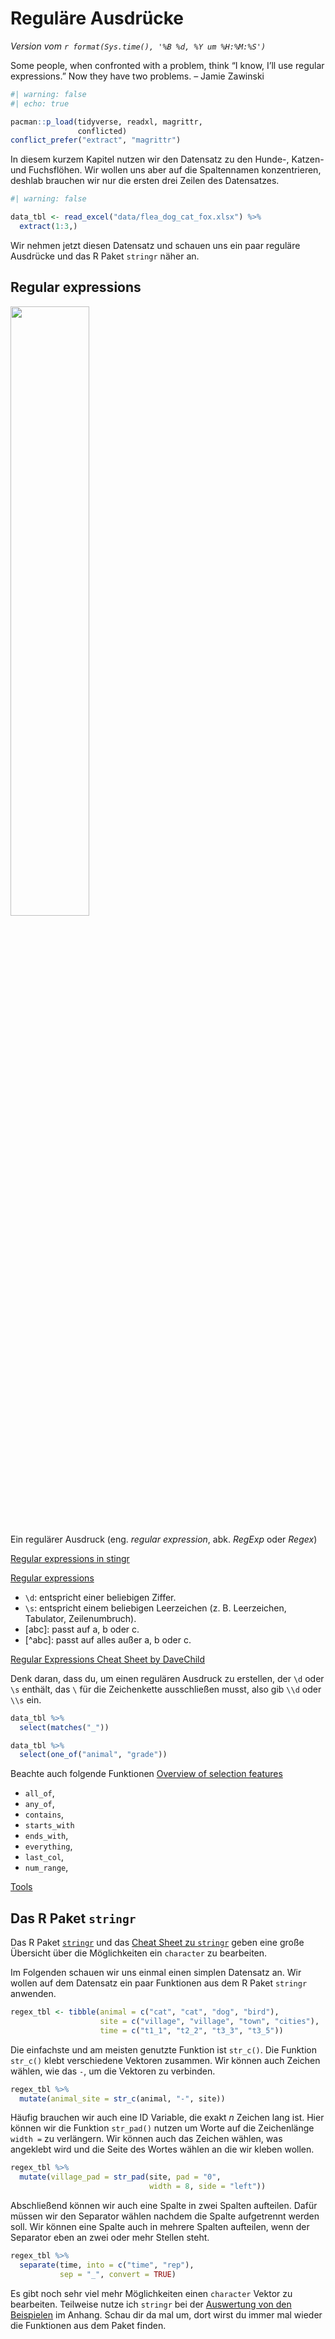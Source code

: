 # Reguläre Ausdrücke {#sec-regular-expr}

*Version vom `r format(Sys.time(), '%B %d, %Y um %H:%M:%S')`*

::: column-margin
Some people, when confronted with a problem, think "I know, I'll use regular expressions." Now they have two problems. -- Jamie Zawinski
:::

```r
#| warning: false
#| echo: true

pacman::p_load(tidyverse, readxl, magrittr,
               conflicted)
conflict_prefer("extract", "magrittr")
```

In diesem kurzem Kapitel nutzen wir den Datensatz zu den Hunde-, Katzen- und Fuchsflöhen. Wir wollen uns aber auf die Spaltennamen konzentrieren, deshlab brauchen wir nur die ersten drei Zeilen des Datensatzes.

```r
#| warning: false

data_tbl <- read_excel("data/flea_dog_cat_fox.xlsx") %>% 
  extract(1:3,)
```

Wir nehmen jetzt diesen Datensatz und schauen uns ein paar reguläre Ausdrücke und das R Paket `stringr` näher an.

## Regular expressions {#sec-regex}

![](images/caution.png){fig-align="center" width="50%"}

Ein regulärer Ausdruck (eng. *regular expression*, abk. *RegExp* oder *Regex*)

[Regular expressions in stingr](https://stringr.tidyverse.org/articles/regular-expressions.html)

[Regular expressions](https://r4ds.had.co.nz/strings.html)

-   `\d`: entspricht einer beliebigen Ziffer.
-   `\s`: entspricht einem beliebigen Leerzeichen (z. B. Leerzeichen, Tabulator, Zeilenumbruch).
-   \[abc\]: passt auf a, b oder c.
-   \[\^abc\]: passt auf alles außer a, b oder c.

::: column-margin
[Regular Expressions Cheat Sheet by DaveChild](https://cheatography.com/davechild/cheat-sheets/regular-expressions/)
:::

Denk daran, dass du, um einen regulären Ausdruck zu erstellen, der `\d` oder `\s` enthält, das `\` für die Zeichenkette ausschließen musst, also gib `\\d` oder `\\s` ein.

```r
data_tbl %>% 
  select(matches("_"))
```

```r
data_tbl %>% 
  select(one_of("animal", "grade"))
```

Beachte auch folgende Funktionen [Overview of selection features](https://tidyselect.r-lib.org/reference/language.html)

-   `all_of`,
-   `any_of`,
-   `contains`,
-   `starts_with`
-   `ends_with`,
-   `everything`,
-   `last_col`,
-   `num_range`,

[Tools](https://r4ds.had.co.nz/strings.html#tools)

## Das R Paket `stringr` {#sec-stringr}

Das R Paket [`stringr`](https://stringr.tidyverse.org/) und das [Cheat Sheet zu `stringr`](https://github.com/rstudio/cheatsheets/blob/main/strings.pdf) geben eine große Übersicht über die Möglichkeiten ein `character` zu bearbeiten.

Im Folgenden schauen wir uns einmal einen simplen Datensatz an. Wir wollen auf dem Datensatz ein paar Funktionen aus dem R Paket `stringr` anwenden.

```r
regex_tbl <- tibble(animal = c("cat", "cat", "dog", "bird"),
                    site = c("village", "village", "town", "cities"),
                    time = c("t1_1", "t2_2", "t3_3", "t3_5"))
```

Die einfachste und am meisten genutzte Funktion ist `str_c()`. Die Funktion `str_c()` klebt verschiedene Vektoren zusammen. Wir können auch Zeichen wählen, wie das `-`, um die Vektoren zu verbinden.

```r
regex_tbl %>% 
  mutate(animal_site = str_c(animal, "-", site))
```

Häufig brauchen wir auch eine ID Variable, die exakt $n$ Zeichen lang ist. Hier können wir die Funktion `str_pad()` nutzen um Worte auf die Zeichenlänge `width =` zu verlängern. Wir können auch das Zeichen wählen, was angeklebt wird und die Seite des Wortes wählen an die wir kleben wollen.

```r
regex_tbl %>% 
  mutate(village_pad = str_pad(site, pad = "0", 
                               width = 8, side = "left"))
```

Abschließend können wir auch eine Spalte in zwei Spalten aufteilen. Dafür müssen wir den Separator wählen nachdem die Spalte aufgetrennt werden soll. Wir können eine Spalte auch in mehrere Spalten aufteilen, wenn der Separator eben an zwei oder mehr Stellen steht.

```r
regex_tbl %>% 
  separate(time, into = c("time", "rep"), 
           sep = "_", convert = TRUE)
```

Es gibt noch sehr viel mehr Möglichkeiten einen `character` Vektor zu bearbeiten. Teilweise nutze ich `stringr` bei der [Auswertung von den Beispielen](#sec-beispiel-auswertung) im Anhang. Schau dir da mal um, dort wirst du immer mal wieder die Funktionen aus dem Paket finden.
